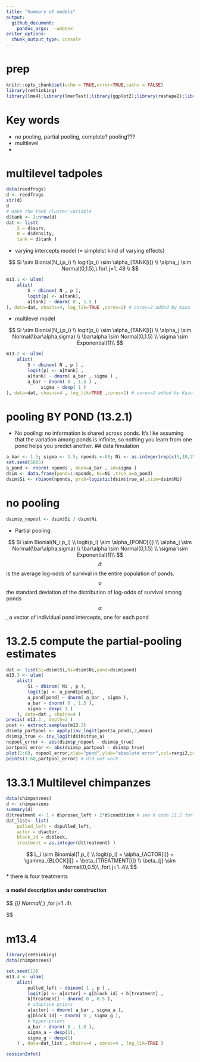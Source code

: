 ```yaml
---
title: "Summary of models"
output:
  github_document:
    pandoc_args: --webtex
editor_options: 
  chunk_output_type: console
---
```


# prep
```r
knitr::opts_chunk$set(echo = TRUE,error=TRUE,cache = FALSE)
library(rethinking)
library(lme4);library(lmerTest);library(ggplot2);library(reshape2);library(tidyverse);library(readr)
```

# Key words
* no pooling, partial pooling, complete? pooling???
* multilevel
* 



# multilevel tadpoles
```r
data(reedfrogs)
d <- reedfrogs
str(d)
d
# make the tank cluster variable
d$tank <- 1:nrow(d)
dat <- list(
    S = d$surv,
    N = d$density,
    tank = d$tank )

```

* varying intercepts model (= simplelst kind of varying effects) 

$$
Si \sim Bionial(N_i,p_i) \\
logit(p_i) \sim \alpha_{TANK[i]} \\
\alpha_j \sim Normal(0,1.5),\ for\ j=1..48 \\
$$

```r
m13.1 <- ulam(
    alist(
        S ~ dbinom( N , p ),
        logit(p) <- a[tank],
        a[tank] ~ dnorm( 0 , 1.5 )
), data=dat, chains=4, log_lik=TRUE ,cores=2) # cores=2 added by Kazu

```

* multilevel model

$$
Si \sim Bionial(N_i,p_i) \\
logit(p_i) \sim \alpha_{TANK[i]} \\
\alpha_j \sim Normal(\bar\alpha,sigma) \\
\bar\alpha \sim Normal(0,1.5) \\
\sigma \sim Exponential(1)\\
$$



```r
m13.2 <- ulam(
    alist(
        S ~ dbinom( N , p ) ,
        logit(p) <- a[tank] ,
        a[tank] ~ dnorm( a_bar , sigma ) ,
        a_bar ~ dnorm( 0 , 1.5 ) ,
             sigma ~ dexp( 1 )
), data=dat, chains=4 , log_lik=TRUE ,cores=2) # cores=2 added by Kazu

```




# pooling BY POND (13.2.1)
* No pooling: no information is shared across ponds. It's like assuming that the variation among ponds is infinite, so nothing you learn from one pond helps you predict another.
## data fimulation

```r
a_bar <- 1.5; sigma <- 1.5; nponds <-60; Ni <- as.integer(rep(c(5,10,25,35),each=15))
set.seed(5005)
a_pond <- rnorm( nponds , mean=a_bar , sd=sigma )
dsim <- data.frame(pond=1:nponds, Ni=Ni ,true_a=a_pond)
dsim$Si <- rbinom(nponds, prob=logistic(dsim$true_a),size=dsim$Ni)
```
# no pooling
```r
dsim$p_nopool <- dsim$Si / dsim$Ni
```


* Partial pooling: 

$$
Si \sim Bionial(N_i,p_i) \\
logit(p_i) \sim \alpha_{POND[i]} \\
\alpha_j \sim Normal(\bar\alpha,sigma) \\
\bar\alpha \sim Normal(0,1.5) \\
\sigma \sim Exponential(1)\\
$$
$$\bar\alpha$$ is the average log-odds of survival in the entire population of ponds.
$$\sigma$$ the standard deviation of the distribution of log-odds of survival among ponds
$$\alpha$$, a vector of individual pond intercepts, one for each pond

# 13.2.5 compute the partial-pooling estimates

```r
dat <- list(Si=dsim$Si,Ni=dsim$Ni,pond=dsim$pond)
m13.3 <- ulam(
    alist(
        Si ~ dbinom( Ni , p ),
        logit(p) <- a_pond[pond],
        a_pond[pond] ~ dnorm( a_bar , sigma ),
        a_bar ~ dnorm( 0 , 1.5 ),
        sigma ~ dexp( 1 )
    ), data=dat , chains=4 )
precis( m13.3 , depth=2 )
post <- extract.samples(m13.3)
dsim$p_partpool <- apply(inv_logit(post$a_pond),2,mean)
dsim$p_true <- inv_logit(dsim$true_a)
nopool_error <- abs(dsim$p_nopool - dsim$p_true)
partpool_error <- abs(dsim$p_partpool - dsim$p_true)
plot(1:60, nopool_error,xlab="pond",ylab="absolute error",col=rangi2,pch=16)
points(1:60,partpool_error) # did not work

```

# 13.3.1 Multilevel chimpanzes

```r
data(chimpanzees)
d <- chimpanzees
summary(d)
d$treatment <- 1 + d$prosoc_left + 2*d$condition # see R code 11.2 for detailed explanation
dat_list<- list(
    pulled_left = d$pulled_left,
    actor = d$actor,
    block_id = d$block,
    treatment = as.integer(d$treatment) )
```



$$
L_i \sim Binomial(1,p_i) \\
logit(p_i) =  \alpha_{ACTOR[i]} + \gamma_{BLOCK[i]} + \beta_{TREATMENT[i]} \\
\beta_{j} \sim Normal(0,0.5)\ ,for\ j=1..4\\ 
$$
* there is four treatments

#### a model description under construction ##

$$
\alpha_{j} \sim Normal(\bar\alpha,\sigma_\alpha)\ ,for\ j=1..4\\ 

$$


# m13.4 
```r
library(rethinking)
data(chimpanzees)

set.seed(13)
m13.4 <- ulam(
    alist(
        pulled_left ~ dbinom( 1 , p ) ,
        logit(p) <- a[actor] + g[block_id] + b[treatment] ,
        b[treatment] ~ dnorm( 0 , 0.5 ),
        # adaptive priors
        a[actor] ~ dnorm( a_bar , sigma_a ),
        g[block_id] ~ dnorm( 0 , sigma_g ),
        # hyper-priors
        a_bar ~ dnorm( 0 , 1.5 ),
        sigma_a ~ dexp(1),
        sigma_g ~ dexp(1)
    ) , data=dat_list , chains=4 , cores=4 , log_lik=TRUE )
```

```r
sessionInfo()
```

